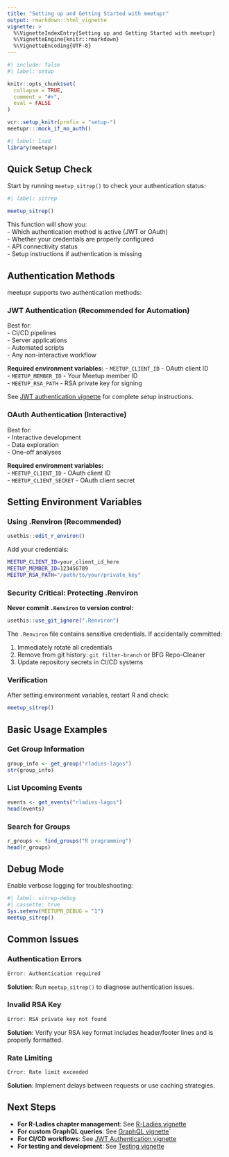 ```yaml
---
title: "Setting up and Getting Started with meetupr"
output: rmarkdown::html_vignette
vignette: >
  %\VignetteIndexEntry{Setting up and Getting Started with meetupr}
  %\VignetteEngine{knitr::rmarkdown}
  %\VignetteEncoding{UTF-8}
---
```


```r
#| include: false
#| label: setup

knitr::opts_chunk$set(
  collapse = TRUE,
  comment = "#>",
  eval = FALSE
)

vcr::setup_knitr(prefix = "setup-")
meetupr:::mock_if_no_auth()
```

```r
#| label: load
library(meetupr)
```

## Quick Setup Check

Start by running `meetup_sitrep()` to check your authentication status:

```r
#| label: sitrep

meetup_sitrep()
```

This function will show you:  
- Which authentication method is active (JWT or OAuth)  
- Whether your credentials are properly configured  
- API connectivity status  
- Setup instructions if authentication is missing  

## Authentication Methods

meetupr supports two authentication methods:

### JWT Authentication (Recommended for Automation)

Best for:  
- CI/CD pipelines  
- Server applications  
- Automated scripts  
- Any non-interactive workflow  

**Required environment variables:**
- `MEETUP_CLIENT_ID` - OAuth client ID  
- `MEETUP_MEMBER_ID` - Your Meetup member ID  
- `MEETUP_RSA_PATH` - RSA private key for signing  

See [JWT authentication vignette](jwt-auth.html) for complete setup instructions.

### OAuth Authentication (Interactive)

Best for:  
- Interactive development  
- Data exploration  
- One-off analyses  

**Required environment variables:**  
- `MEETUP_CLIENT_ID` - OAuth client ID    
- `MEETUP_CLIENT_SECRET` - OAuth client secret  

## Setting Environment Variables

### Using .Renviron (Recommended)

```r
usethis::edit_r_environ()
```

Add your credentials:

```bash
MEETUP_CLIENT_ID=your_client_id_here
MEETUP_MEMBER_ID=123456789
MEETUP_RSA_PATH="/path/to/your/private_key"
```

### Security Critical: Protecting .Renviron

**Never commit `.Renviron` to version control:**

```r
usethis::use_git_ignore(".Renviron")
```

The `.Renviron` file contains sensitive credentials. If accidentally committed:

1. Immediately rotate all credentials  
2. Remove from git history: `git filter-branch` or BFG Repo-Cleaner  
3. Update repository secrets in CI/CD systems  

### Verification

After setting environment variables, restart R and check:

```r
meetup_sitrep()
```

## Basic Usage Examples

### Get Group Information

```r
group_info <- get_group("rladies-lagos")
str(group_info)
```

### List Upcoming Events

```r
events <- get_events("rladies-lagos")
head(events)
```

### Search for Groups

```r
r_groups <- find_groups("R programming")
head(r_groups)
```

## Debug Mode

Enable verbose logging for troubleshooting:

```r
#| label: sitrep-debug
#| cassette: true
Sys.setenv(MEETUPR_DEBUG = "1")
meetup_sitrep()
```

## Common Issues

### Authentication Errors

```r
Error: Authentication required
```

**Solution**: Run `meetup_sitrep()` to diagnose authentication issues.

### Invalid RSA Key

```r
Error: RSA private key not found
```

**Solution**: Verify your RSA key format includes header/footer lines and is properly formatted.

### Rate Limiting

```r
Error: Rate limit exceeded
```

**Solution**: Implement delays between requests or use caching strategies.

## Next Steps

- **For R-Ladies chapter management**: See [R-Ladies vignette](rladies.html)  
- **For custom GraphQL queries**: See [GraphQL vignette](graphql.html)`
- **For CI/CD workflows**: See [JWT Authentication vignette](jwt-auth.html)
- **For testing and development**: See [Testing vignette](testing.html)

